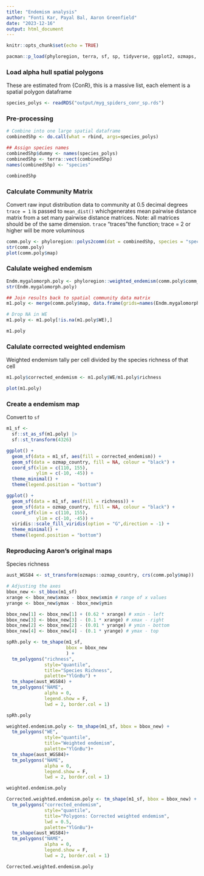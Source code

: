 ```yaml
---
title: "Endemism analysis"
author: "Fonti Kar, Payal Bal, Aaron Greenfield"
date: "2023-12-16"
output: html_document
---
```


```r
knitr::opts_chunk$set(echo = TRUE)

pacman::p_load(phyloregion, terra, sf, sp, tidyverse, ggplot2, ozmaps, tmap, viridis)
```

### Load alpha hull spatial polygons

These are estimated from {ConR}, this is a massive list, each element is a spatial polygon dataframe

```r
species_polys <- readRDS("output/myg_spiders_conr_sp.rds")
```

### Pre-processing

```r
# Combine into one large spatial dataframe
combinedShp <- do.call(what = rbind, args=species_polys)

## Assign species names
combinedShp$dummy <- names(species_polys)
combinedShp <- terra::vect(combinedShp)
names(combinedShp) <- "species"

combinedShp
```

### Calculate Community Matrix

Convert raw input distribution data to community at 0.5 decimal degrees
`trace = 1` is passed to `mean_dist()` whichgenerates mean pairwise distance matrix from a set many pairwise distance matrices. Note: all matrices should be of the same dimension. `trace` "traces"the function; trace = 2 or higher will be more voluminous

```r
comm.poly <- phyloregion::polys2comm(dat = combinedShp, species = "species", trace=1, res = 0.5)
str(comm.poly)
plot(comm.poly$map)
```

### Calulate weighed endemism 

```r
Endm.mygalomorph.poly <- phyloregion::weighted_endemism(comm.poly$comm_dat)
str(Endm.mygalomorph.poly)

## Join results back to spatial community data matrix
m1.poly <- merge(comm.poly$map, data.frame(grids=names(Endm.mygalomorph.poly), WE=Endm.mygalomorph.poly), by="grids")

# Drop NA in WE
m1.poly <- m1.poly[!is.na(m1.poly$WE),]

m1.poly
```


### Calulate corrected weighted endemism

Weighted endemism tally per cell divided by the species richness of that cell

```r
m1.poly$corrected_endemism <- m1.poly$WE/m1.poly$richness

plot(m1.poly)
```

### Create a endemism map

Convert to `sf` 

```r
m1_sf <- 
  sf::st_as_sf(m1.poly) |> 
  sf::st_transform(4326)

ggplot() +
  geom_sf(data = m1_sf, aes(fill = corrected_endemism)) + 
  geom_sf(data = ozmap_country, fill = NA, colour = "black") + 
  coord_sf(xlim = c(110, 155), 
           ylim = c(-10, -45)) + 
  theme_minimal() +
  theme(legend.position = "bottom")

ggplot() +
  geom_sf(data = m1_sf, aes(fill = richness)) + 
  geom_sf(data = ozmap_country, fill = NA, colour = "black") + 
  coord_sf(xlim = c(110, 155), 
           ylim = c(-10, -45)) + 
  viridis::scale_fill_viridis(option = "G",direction = -1) + 
  theme_minimal() +
  theme(legend.position = "bottom")
```

### Reproducing Aaron's original maps

Species richness

```r
aust_WGS84 <- st_transform(ozmaps::ozmap_country, crs(comm.poly$map))

# Adjusting the axes
bbox_new <- st_bbox(m1_sf)
xrange <- bbox_new$xmax - bbox_new$xmin # range of x values
yrange <- bbox_new$ymax - bbox_new$ymin

bbox_new[1] <- bbox_new[1] + (0.62 * xrange) # xmin - left
bbox_new[3] <- bbox_new[3] - (0.1 * xrange) # xmax - right
bbox_new[2] <- bbox_new[2] - (0.01 * yrange) # ymin - bottom
bbox_new[4] <- bbox_new[4] - (0.1 * yrange) # ymax - top

spRh.poly <- tm_shape(m1_sf, 
                      bbox = bbox_new
                      ) +
  tm_polygons("richness", 
              style="quantile", 
              title="Species Richness",
              palette="YlGnBu") +
  tm_shape(aust_WGS84) +
  tm_polygons("NAME", 
              alpha = 0,
              legend.show = F,
              lwd = 2, border.col = 1)

spRh.poly
```

```r
weighted.endemism.poly <- tm_shape(m1_sf, bbox = bbox_new) +
  tm_polygons("WE", 
              style="quantile", 
              title="Weighted endemism",
              palette="YlGnBu")+
  tm_shape(aust_WGS84)+
  tm_polygons("NAME", 
              alpha = 0,
              legend.show = F,
              lwd = 2, border.col = 1)

weighted.endemism.poly
```


```r
Corrected.weighted.endemism.poly <- tm_shape(m1_sf, bbox = bbox_new) +
  tm_polygons("corrected_endemism", 
              style="quantile", 
              title="Polygons: Corrected weighted endemism",
              lwd = 0.5,
              palette="YlGnBu")+
  tm_shape(aust_WGS84)+
  tm_polygons("NAME", 
              alpha = 0,
              legend.show = F,
              lwd = 2, border.col = 1)

Corrected.weighted.endemism.poly
```

